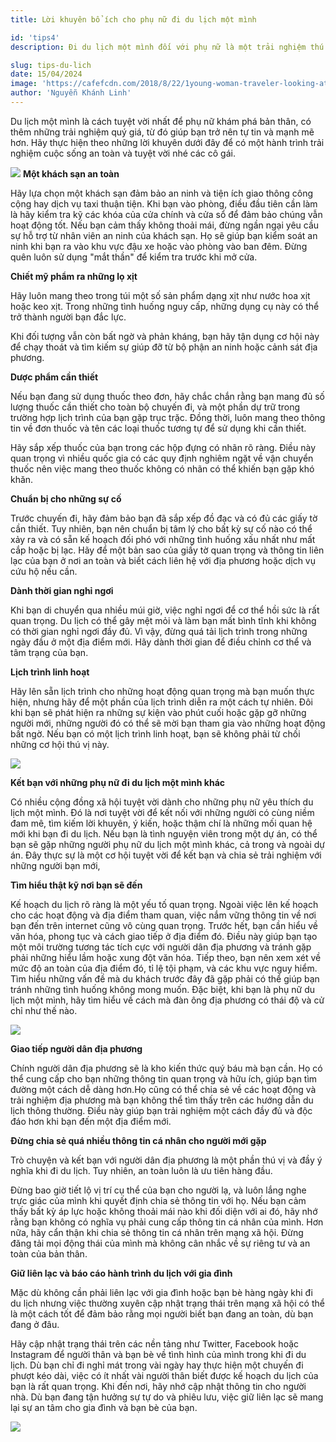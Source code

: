 ---
title: Lời khuyên bổ ích cho phụ nữ đi du lịch một mình

id: 'tips4'
description: Đi du lịch một mình đối với phụ nữ là một trải nghiệm thú vị nhưng cũng đầy mạo hiểm. Tuy nhiên, nếu bạn trang bị những kỹ năng dưới đây thì cuộc hành trình sẽ vô cùng suôn sẻ.

slug: tips-du-lich
date: 15/04/2024
image: 'https://cafefcdn.com/2018/8/22/1young-woman-traveler-looking-at-the-sea-travel-concept-gm641877550-116354557-poike-15349257824561528744867.jpg'
author: 'Nguyễn Khánh Linh'
---

Du lịch một mình là cách tuyệt vời nhất để phụ nữ khám phá bản thân, có thêm những trải nghiệm quý giá, từ đó giúp bạn trở nên tự tin và mạnh mẽ hơn. Hãy thực hiện theo những lời khuyên dưới đây để có một hành trình trải nghiệm cuộc sống an toàn và tuyệt vời nhé các cô gái.

![](https://cafefcdn.com/2018/8/22/1young-woman-traveler-looking-at-the-sea-travel-concept-gm641877550-116354557-poike-15349257824561528744867.jpg)
**Một khách sạn an toàn**

Hãy lựa chọn một khách sạn đảm bảo an ninh và tiện ích giao thông công cộng hay dịch vụ taxi thuận tiện. Khi bạn vào phòng, điều đầu tiên cần làm là hãy kiểm tra kỹ các khóa của cửa chính và cửa sổ để đảm bảo chúng vẫn hoạt động tốt.
Nếu bạn cảm thấy không thoải mái, đừng ngần ngại yêu cầu sự hỗ trợ từ nhân viên an ninh của khách sạn. Họ sẽ giúp bạn kiểm soát an ninh khi bạn ra vào khu vực đậu xe hoặc vào phòng vào ban đêm. Đừng quên luôn sử dụng "mắt thần" để kiểm tra trước khi mở cửa.

**Chiết mỹ phẩm ra những lọ xịt**

Hãy luôn mang theo trong túi một số sản phẩm dạng xịt như nước hoa xịt hoặc keo xịt. Trong những tình huống nguy cấp, những dụng cụ này có thể trở thành người bạn đắc lực.

Khi đối tượng vẫn còn bất ngờ và phản kháng, bạn hãy tận dụng cơ hội này để chạy thoát và tìm kiếm sự giúp đỡ từ bộ phận an ninh hoặc cảnh sát địa phương.

**Dược phẩm cần thiết**

Nếu bạn đang sử dụng thuốc theo đơn, hãy chắc chắn rằng bạn mang đủ số lượng thuốc cần thiết cho toàn bộ chuyến đi, và một phần dự trữ trong trường hợp lịch trình của bạn gặp trục trặc. Đồng thời, luôn mang theo thông tin về đơn thuốc và tên các loại thuốc tương tự để sử dụng khi cần thiết.

Hãy sắp xếp thuốc của bạn trong các hộp đựng có nhãn rõ ràng. Điều này quan trọng vì nhiều quốc gia có các quy định nghiêm ngặt về vận chuyển thuốc nên việc mang theo thuốc không có nhãn có thể khiến bạn gặp khó khăn.

**Chuẩn bị cho những sự cố**

Trước chuyến đi, hãy đảm bảo bạn đã sắp xếp đồ đạc và có đủ các giấy tờ cần thiết. Tuy nhiên, bạn nên chuẩn bị tâm lý cho bất kỳ sự cố nào có thể xảy ra và có sẵn kế hoạch đối phó với những tình huống xấu nhất như mất cắp hoặc bị lạc.
Hãy để một bản sao của giấy tờ quan trọng và thông tin liên lạc của bạn ở nơi an toàn và biết cách liên hệ với địa phương hoặc dịch vụ cứu hộ nếu cần.

**Dành thời gian nghỉ ngơi**

Khi bạn di chuyển qua nhiều múi giờ, việc nghỉ ngơi để cơ thể hồi sức là rất quan trọng.
Du lịch có thể gây mệt mỏi và làm bạn mất bình tĩnh khi không có thời gian nghỉ ngơi đầy đủ. Vì vậy, đừng quá tải lịch trình trong những ngày đầu ở một địa điểm mới. Hãy dành thời gian để điều chỉnh cơ thể và tâm trạng của bạn.

**Lịch trình linh hoạt**

Hãy lên sẵn lịch trình cho những hoạt động quan trọng mà bạn muốn thực hiện, nhưng hãy để một phần của lịch trình diễn ra một cách tự nhiên.
Đôi khi bạn sẽ phát hiện ra những sự kiện vào phút cuối hoặc gặp gỡ những người mới, những người đó có thể sẽ mời bạn tham gia vào những hoạt động bất ngờ. Nếu bạn có một lịch trình linh hoạt, bạn sẽ không phải từ chối những cơ hội thú vị này.

![](https://kenh14cdn.com/zoom/700_438/203336854389633024/2023/9/3/photo1693725762407-1693725762560628864424.jpeg)

**Kết bạn với những phụ nữ đi du lịch một mình khác**

Có nhiều cộng đồng xã hội tuyệt vời dành cho những phụ nữ yêu thích du lịch một mình. Đó là nơi tuyệt vời để kết nối với những người có cùng niềm đam mê, tìm kiếm lời khuyên, ý kiến, hoặc thậm chí là những mối quan hệ mới khi bạn đi du lịch.
Nếu bạn là tình nguyện viên trong một dự án, có thể bạn sẽ gặp những người phụ nữ du lịch một mình khác, cả trong và ngoài dự án. Đây thực sự là một cơ hội tuyệt vời để kết bạn và chia sẻ trải nghiệm với những người bạn mới,

**Tìm hiểu thật kỹ nơi bạn sẽ đến**

Kế hoạch du lịch rõ ràng là một yếu tố quan trọng. Ngoài việc lên kế hoạch cho các hoạt động và địa điểm tham quan, việc nắm vững thông tin về nơi bạn đến trên internet cũng vô cùng quan trọng. Trước hết, bạn cần hiểu về văn hóa, phong tục và cách giao tiếp ở địa điểm đó. Điều này giúp bạn tạo một môi trường tương tác tích cực với người dân địa phương và tránh gặp phải những hiểu lầm hoặc xung đột văn hóa. Tiếp theo, bạn nên xem xét về mức độ an toàn của địa điểm đó, tỉ lệ tội phạm, và các khu vực nguy hiểm. Tìm hiểu những vấn đề mà du khách trước đây đã gặp phải có thể giúp bạn tránh những tình huống không mong muốn. Đặc biệt, khi bạn là phụ nữ du lịch một mình, hãy tìm hiểu về cách mà đàn ông địa phương có thái độ và cử chỉ như thế nào.

![](https://geos-nature.org/wp-content/uploads/2023/07/photographer-407068_1280.jpg)

**Giao tiếp người dân địa phương**

Chính người dân địa phương sẽ là kho kiến thức quý báu mà bạn cần. Họ có thể cung cấp cho bạn những thông tin quan trọng và hữu ích, giúp bạn tìm đường một cách dễ dàng hơn.Họ cũng có thể chia sẻ về các hoạt động và trải nghiệm địa phương mà bạn không thể tìm thấy trên các hướng dẫn du lịch thông thường. Điều này giúp bạn trải nghiệm một cách đầy đủ và độc đáo hơn khi bạn đến một địa điểm mới.

**Đừng chia sẻ quá nhiều thông tin cá nhân cho người mới gặp**

Trò chuyện và kết bạn với người dân địa phương là một phần thú vị và đầy ý nghĩa khi đi du lịch. Tuy nhiên, an toàn luôn là ưu tiên hàng đầu.

Đừng bao giờ tiết lộ vị trí cụ thể của bạn cho người lạ, và luôn lắng nghe trực giác của mình khi quyết định chia sẻ thông tin với họ. Nếu bạn cảm thấy bất kỳ áp lực hoặc không thoải mái nào khi đối diện với ai đó, hãy nhớ rằng bạn không có nghĩa vụ phải cung cấp thông tin cá nhân của mình. Hơn nữa, hãy cẩn thận khi chia sẻ thông tin cá nhân trên mạng xã hội. Đừng đăng tải mọi động thái của mình mà không cân nhắc về sự riêng tư và an toàn của bản thân.

**Giữ liên lạc và báo cáo hành trình du lịch với gia đình**

Mặc dù không cần phải liên lạc với gia đình hoặc bạn bè hàng ngày khi đi du lịch nhưng việc thường xuyên cập nhật trạng thái trên mạng xã hội có thể là một cách tốt để đảm bảo rằng mọi người biết bạn đang an toàn, dù bạn đang ở đâu.

Hãy cập nhật trạng thái trên các nền tảng như Twitter, Facebook hoặc Instagram để người thân và bạn bè về tình hình của mình trong khi đi du lịch. Dù bạn chỉ đi nghỉ mát trong vài ngày hay thực hiện một chuyến đi phượt kéo dài, việc có ít nhất vài người thân biết được kế hoạch du lịch của bạn là rất quan trọng.
Khi đến nơi, hãy nhớ cập nhật thông tin cho người nhà. Dù bạn đang tận hưởng sự tự do và phiêu lưu, việc giữ liên lạc sẽ mang lại sự an tâm cho gia đình và bạn bè của bạn.

![](https://photo-cms-baophapluat.epicdn.me/w840/Uploaded/2024/athlraqhpghat/2021_07_11/du-lich-2-9789.jpg)
